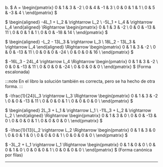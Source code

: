 b. $
A =
\begin{pmatrix}
0 & 1 &  3 & -2 \\
0 & 4 & -1 &  3 \\
0 & 0 &  1 &  1 \\
0 & 5 & -3 &  4 \\
\end{pmatrix}
$

$
\begin{aligned}
-4L_1 + L_2 & \rightarrow L_2 \\
-5L_1 + L_4 & \rightarrow L_4
\end{aligned}
\Rightarrow
\begin{pmatrix}
0 & 1 &   3 & -2 \\
0 & 0 & -13 & 11 \\
0 & 0 &   1 &  1 \\
0 & 0 & -18 & 14 \\
\end{pmatrix}
$

$
\begin{aligned}
 -L_2 - 13L_3 & \rightarrow L_3 \\
18L_2 - 13L_3 & \rightarrow L_4
\end{aligned}
\Rightarrow
\begin{pmatrix}
0 & 1 &   3 &  -2 \\
0 & 0 & -13 &  11 \\
0 & 0 &   0 & -24 \\
0 & 0 &   0 &  16 \\
\end{pmatrix}
$

$
-16L_3 - 24L_4 \rightarrow L_4 \Rightarrow
\begin{pmatrix}
0 & 1 &   3 &  -2 \\
0 & 0 & -13 &  11 \\
0 & 0 &   0 & -24 \\
0 & 0 &   0 &   0 \\
\end{pmatrix}
$ (Forma escalonada)

:::note
En el libro la solución también es correcta, pero se ha hecho de otra forma.
:::

$
-\frac{1}{24}L_3 \rightarrow L_3 \Rightarrow
\begin{pmatrix}
0 & 1 &   3 & -2 \\
0 & 0 & -13 & 11 \\
0 & 0 &   0 &  1 \\
0 & 0 &   0 &  0 \\
\end{pmatrix}
$

$
\begin{aligned}
  2L_3 + L_1 & \rightarrow L_1 \\
-11L_3 + L_2 & \rightarrow L_2 \\
\end{aligned}
\Rightarrow
\begin{pmatrix}
0 & 1 &   3 & 0 \\
0 & 0 & -13 & 0 \\
0 & 0 &   0 & 1 \\
0 & 0 &   0 & 0 \\
\end{pmatrix}
$

$
-\frac{1}{13}L_2 \rightarrow L_2 \Rightarrow
\begin{pmatrix}
0 & 1 & 3 & 0 \\
0 & 0 & 1 & 0 \\
0 & 0 & 0 & 1 \\
0 & 0 & 0 & 0 \\
\end{pmatrix}
$

$
-3L_2 + L_1 \rightarrow L_1 \Rightarrow
\begin{pmatrix}
0 & 1 & 0 & 0 \\
0 & 0 & 1 & 0 \\
0 & 0 & 0 & 1 \\
0 & 0 & 0 & 0 \\
\end{pmatrix}
$ (Forma canónica por filas)

---
